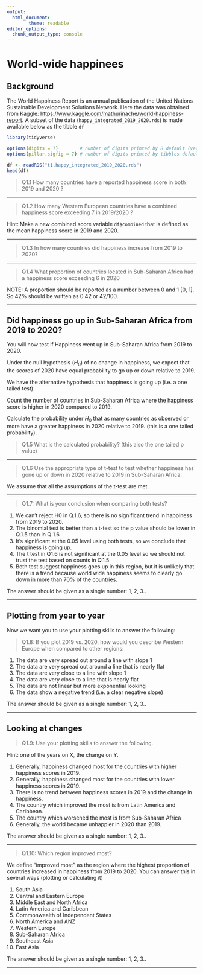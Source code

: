 ```yaml
---
output:
  html_document:
        theme: readable
editor_options: 
  chunk_output_type: console
---
```


# World-wide happinees

## Background

The World Happiness Report is an annual publication of the United Nations Sustainable Development Solutions Network. Here the data was obtained from Kaggle: 
<https://www.kaggle.com/mathurinache/world-happiness-report>.
A subset of the data (`happy_integrated_2019_2020.rds`) is made available below as the tibble `df`

```r

library(tidyverse)

options(digits = 7)        # number of digits printed by R default (vectors, data.frames, lists)
options(pillar.sigfig = 7) # number of digits printed by tibbles default.

df <- readRDS("t1.happy_integrated_2019_2020.rds")
head(df) 

```

>Q1.1 How many countries have a reported happiness score in both 2019 and 2020 ?


---

>Q1.2 How many Western European countries have a combined happiness score exceeding 7 in 2019/2020 ?

Hint: Make a new combined score variable `df$combined` that is defined as the mean happiness score in 2019 and 2020.


---

>Q1.3 In how many countries did happiness increase from 2019 to 2020?


---

>Q1.4 What proportion of countries located in Sub-Saharan Africa had a happiness score exceeding 6 in 2020

NOTE: A proportion should be reported as a number between 0 and 1 [0, 1]. So 42% should be written as 0.42 or 42/100.


---

## Did happiness go up in Sub-Saharan Africa from 2019 to 2020?

You will now test if Happiness went up in Sub-Saharan Africa from 2019 to 2020.

Under the null hypothesis ($H_0$) of no change in happiness, we expect that the scores of 2020 have equal probability to go up or down relative to 2019.

We have the alternative hypothesis that happiness is going up (i.e. a one tailed test).

Count the number of countries in Sub-Saharan Africa where the happiness score is higher in 2020 compared to 2019. 

Calculate the probability under $H_0$ that as many countries as observed or more have a greater happiness in 2020 relative to 2019. (this is a one tailed probability).

>Q1.5 What is the calculated probability? (this also the one tailed p value)


---

>Q1.6 Use the appropriate type of t-test to test whether happiness has gone up or down in 2020 relative to 2019 in Sub-Saharan Africa.

We assume that all the assumptions of the t-test are met.


---

>Q1.7: What is your conclusion when comparing both tests?

1. We can't reject H0 in Q.1.6, so there is no significant trend in happiness from 2019 to 2020.
2. The binomial test is better than a t-test so the p value should be lower in Q.1.5 than in Q 1.6
3. It's significant at the 0.05 level using both tests, so we conclude that happiness is going up. 
4. The t test in Q1.6 is not significant at the 0.05 level so we should not trust the test based on counts in Q.1.5 
5. Both test suggest happiness goes up in this region, but it is unlikely that there is a trend because world wide happiness seems to clearly go down in more than 70% of the countries.

The answer should be given as a single number: 1, 2, 3..


---

## Plotting from year to year

Now we want you to use your plotting skills to answer the following:

>Q1.8: If you plot 2019 vs. 2020, how would you describe Western Europe when compared to other regions:

1. The data are very spread out around a line with slope 1
2. The data are very spread out around a line that is nearly flat
3. The data are very close to a line with slope 1
4. The data are very close to a line that is nearly flat
5. The data are not linear but more exponential looking
6. The data show a negative trend (i.e. a clear negative slope)

The answer should be given as a single number: 1, 2, 3..


---

## Looking at changes

>Q1.9: Use your plotting skills to answer the following.

Hint: one of the years on X, the change on Y.

1. Generally, happiness changed most for the countries with higher happiness scores in 2019.
2. Generally, happiness changed most for the countries with lower happiness scores in 2019.
3. There is no trend between happiness scores in 2019 and the change in happiness.
4. The country which improved the most is from Latin America and Caribbean.
5. The country which worsened the most is from Sub-Saharan Africa
6. Generally, the world became unhappier in 2020 than 2019.

The answer should be given as a single number: 1, 2, 3..


---

>Q1.10: Which region improved most? 

We define "improved most" as the region where the highest proportion of countries increased in happiness from 2019 to 2020. You can answer this in several ways (plotting or calculating it)

1. South Asia
2. Central and Eastern Europe
3. Middle East and North Africa
4. Latin America and Caribbean
5. Commonwealth of Independent States
6. North America and ANZ
7. Western Europe
8. Sub-Saharan Africa
9. Southeast Asia
10. East Asia

The answer should be given as a single number: 1, 2, 3..


---


